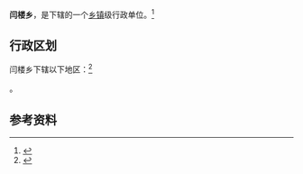 {{中国乡级行政区|41/02/25/209/000}}

'''闫楼乡'''，是{{PRC admin/fullname|41/02/25/209/000|3}}下辖的一个[[乡镇|乡镇]]级行政单位。<ref>{{PRC admin/ref sgc|{{PRC admin/parent|41/02/25/209/000}}}}</ref>

== 行政区划 ==

闫楼乡下辖以下地区：<ref>{{PRC admin/ref sgc|41/02/25/209/000}}</ref>

{{PRC admin/children|41/02/25/209/000}}。

== 参考资料 ==

{{reflist}}

{{行政区划小作品}}
{{PRC admin/navcat|41/02/25/209/000}}